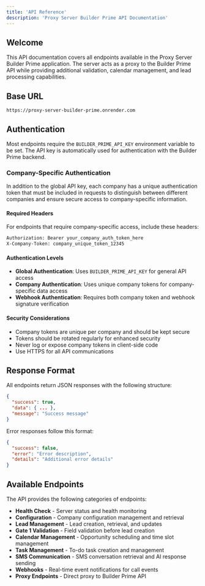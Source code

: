 ```yaml
---
title: 'API Reference'
description: 'Proxy Server Builder Prime API Documentation'
---
```


## Welcome

This API documentation covers all endpoints available in the Proxy Server Builder Prime application. The server acts as a proxy to the Builder Prime API while providing additional validation, calendar management, and lead processing capabilities.

## Base URL

```
https://proxy-server-builder-prime.onrender.com
```

## Authentication

Most endpoints require the `BUILDER_PRIME_API_KEY` environment variable to be set. The API key is automatically used for authentication with the Builder Prime backend.

### Company-Specific Authentication

In addition to the global API key, each company has a unique authentication token that must be included in requests to distinguish between different companies and ensure secure access to company-specific information.

#### Required Headers

For endpoints that require company-specific access, include these headers:

```bash
Authorization: Bearer your_company_auth_token_here
X-Company-Token: company_unique_token_12345
```

#### Authentication Levels

- **Global Authentication**: Uses `BUILDER_PRIME_API_KEY` for general API access
- **Company Authentication**: Uses unique company tokens for company-specific data access
- **Webhook Authentication**: Requires both company token and webhook signature verification

#### Security Considerations

- Company tokens are unique per company and should be kept secure
- Tokens should be rotated regularly for enhanced security
- Never log or expose company tokens in client-side code
- Use HTTPS for all API communications

## Response Format

All endpoints return JSON responses with the following structure:

```json
{
  "success": true,
  "data": { ... },
  "message": "Success message"
}
```

Error responses follow this format:

```json
{
  "success": false,
  "error": "Error description",
  "details": "Additional error details"
}
```

## Available Endpoints

The API provides the following categories of endpoints:

- **Health Check** - Server status and health monitoring
- **Configuration** - Company configuration management and retrieval
- **Lead Management** - Lead creation, retrieval, and updates
- **Gate 1 Validation** - Field validation before lead creation
- **Calendar Management** - Opportunity scheduling and time slot management
- **Task Management** - To-do task creation and management
- **SMS Communication** - SMS conversation retrieval and AI response sending
- **Webhooks** - Real-time event notifications for call events
- **Proxy Endpoints** - Direct proxy to Builder Prime API
